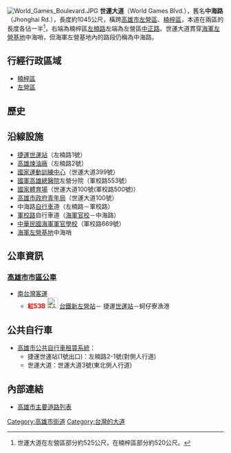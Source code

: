 [[File:World_Games_Boulevard.JPG|thumb]]
'''世運大道'''（World Games Blvd.），舊名'''中海路'''（Jhonghai Rd.），長度約1045公尺，橫跨[[高雄市|高雄市]][[左營區|左營區]]、[[楠梓區|楠梓區]]，本道在兩區的長度各佔一半<ref>世運大道在左營區部分約525公尺，在楠梓區部分約520公尺。</ref>，右端為楠梓區[[左楠路|左楠路]]左端為左營區[[中正路_(左營區)|中正路]]。世運大道貫穿[[海軍左營基地|海軍左營基地]]中海哨，但海軍左營基地內的路段仍稱為中海路。

== 行經行政區域 ==
* [[楠梓區|楠梓區]]
* [[左營區|左營區]]

== 歷史 ==
{{expand section}}

== 沿線設施 ==
* [[高雄捷運|捷運]][[世運站|世運站]]（左楠路1號）
* [[高雄煉油廠|高雄煉油廠]]（左楠路2號）
* [[國家運動訓練中心|國家運動訓練中心]]（世運大道399號）
* [[國軍高雄總醫院|國軍高雄總醫院]]左營分院（軍校路553號）
* [[國家體育場_(高雄市)|國家體育場]]（世運大道100號(軍校路500號)）
* [[高雄市政府青年局|高雄市政府青年局]]（世運大道100號）
* 中海路[[自行車|自行車]]道（左楠路－軍校路）
* [[軍校路|軍校路]]自行車道（[[中華民國海軍軍官學校|海軍官校]]－中海路）
* [[中華民國海軍軍官學校|中華民國海軍軍官學校]]（軍校路669號）
* [[海軍左營基地|海軍左營基地]]中海哨

== 公車資訊 ==
=== [[高雄市市區公車|高雄市市區公車]] ===
* [[南台灣客運|南台灣客運]]
** '''<font color="red">紅53B</font>'''  [[File:ROC_Taiwan_Railways_Administration_Logo.svg|25px]]<!-- 注释出：[[File:Kaohsiung_Metro_Logo(Logo_Only).svg|25px]] --><!-- 注释出：[[File:THSR_no_text.svg|32px]] -->[[新左營車站|台鐵新左營站]]－<!-- 注释出：[[File:Kaohsiung_Metro_Logo(Logo_Only).svg|25px]] -->捷運[[世運站|世運站]]－蚵仔寮漁港
== 公共自行車 ==
* [[高雄市公共自行車租賃系統|高雄市公共自行車租賃系統]]：
** 捷運世運站(1號出口)：左楠路2-1號(對側人行道)
** 世運大道：世運大道3號(東北側人行道)

== 內部連結 ==
* [[高雄市主要道路列表|高雄市主要道路列表]]

{{高雄市重要道路}}

[[Category:高雄市街道|Category:高雄市街道]]
[[Category:台灣的大道|Category:台灣的大道]]

{{TW-road-stub}}